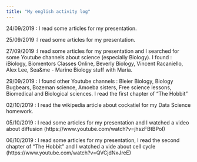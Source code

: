 ```yaml
---
title: "My english activity log"
---
```


24/09/2019 : I read some articles for my presentation.

25/09/2019 :I read some articles for my presentation.

27/09/2019 :I read some articles for my presentation and I searched for some Youtube channels about science (especially Biology). I found : iBiology, Biomentors Classes Online, Beverly Biology, Vincent Racaniello, Alex Lee, Sea&amp;me - Marine Biology stuff with Maria.

29/09/2019 : I found other Youtube channels : Bleier Biology, Biology Bugbears, Bozeman science, Amoeba sisters, Free science lessons, Biomedical and Biological sciences.
I read the first chapter of "The Hobbit"

02/10/2019 : I read the wikipedia article about cockatiel for my Data Science homework.

05/10/2019 : I read some articles for my presentation and I watched a video about diffusion (https://www.youtube.com/watch?v=jhszFBtBPoI)

06/10/2019 : I read some articles for my presentation, I read the second chapter of "The Hobbit" and I watched a vide about cell cycle (https://www.youtube.com/watch?v=QVCjdNxJreE)


